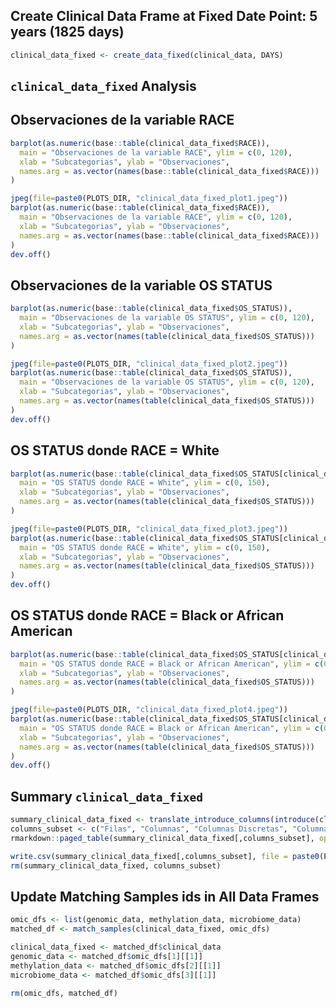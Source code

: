 ## Create Clinical Data Frame at Fixed Date Point: 5 years (1825 days)

```r
clinical_data_fixed <- create_data_fixed(clinical_data, DAYS)
```

## `clinical_data_fixed` Analysis

## Observaciones de la variable RACE

```r
barplot(as.numeric(base::table(clinical_data_fixed$RACE)),
  main = "Observaciones de la variable RACE", ylim = c(0, 120),
  xlab = "Subcategorias", ylab = "Observaciones",
  names.arg = as.vector(names(base::table(clinical_data_fixed$RACE)))
)
```

```r
jpeg(file=paste0(PLOTS_DIR, "clinical_data_fixed_plot1.jpeg"))
barplot(as.numeric(base::table(clinical_data_fixed$RACE)),
  main = "Observaciones de la variable RACE", ylim = c(0, 120),
  xlab = "Subcategorias", ylab = "Observaciones",
  names.arg = as.vector(names(base::table(clinical_data_fixed$RACE)))
)
dev.off()
```

## Observaciones de la variable OS STATUS

```r
barplot(as.numeric(base::table(clinical_data_fixed$OS_STATUS)),
  main = "Observaciones de la variable OS STATUS", ylim = c(0, 120),
  xlab = "Subcategorias", ylab = "Observaciones",
  names.arg = as.vector(names(table(clinical_data_fixed$OS_STATUS)))
)
```


```r
jpeg(file=paste0(PLOTS_DIR, "clinical_data_fixed_plot2.jpeg"))
barplot(as.numeric(base::table(clinical_data_fixed$OS_STATUS)),
  main = "Observaciones de la variable OS STATUS", ylim = c(0, 120),
  xlab = "Subcategorias", ylab = "Observaciones",
  names.arg = as.vector(names(table(clinical_data_fixed$OS_STATUS)))
)
dev.off()
```

## OS STATUS donde RACE = White

```r
barplot(as.numeric(base::table(clinical_data_fixed$OS_STATUS[clinical_data_fixed$RACE == "White"])),
  main = "OS STATUS donde RACE = White", ylim = c(0, 150),
  xlab = "Subcategorias", ylab = "Observaciones",
  names.arg = as.vector(names(table(clinical_data_fixed$OS_STATUS)))
)
```


```r
jpeg(file=paste0(PLOTS_DIR, "clinical_data_fixed_plot3.jpeg"))
barplot(as.numeric(base::table(clinical_data_fixed$OS_STATUS[clinical_data_fixed$RACE == "White"])),
  main = "OS STATUS donde RACE = White", ylim = c(0, 150),
  xlab = "Subcategorias", ylab = "Observaciones",
  names.arg = as.vector(names(table(clinical_data_fixed$OS_STATUS)))
)
dev.off()
```

## OS STATUS donde RACE = Black or African American

```r
barplot(as.numeric(base::table(clinical_data_fixed$OS_STATUS[clinical_data_fixed$RACE == "Black or African American"])),
  main = "OS STATUS donde RACE = Black or African American", ylim = c(0, 80),
  xlab = "Subcategorias", ylab = "Observaciones",
  names.arg = as.vector(names(table(clinical_data_fixed$OS_STATUS)))
)
```

```r
jpeg(file=paste0(PLOTS_DIR, "clinical_data_fixed_plot4.jpeg"))
barplot(as.numeric(base::table(clinical_data_fixed$OS_STATUS[clinical_data_fixed$RACE == "Black or African American"])),
  main = "OS STATUS donde RACE = Black or African American", ylim = c(0, 80),
  xlab = "Subcategorias", ylab = "Observaciones",
  names.arg = as.vector(names(table(clinical_data_fixed$OS_STATUS)))
)
dev.off()
```

## Summary `clinical_data_fixed`

```r
summary_clinical_data_fixed <- translate_introduce_columns(introduce(clinical_data_fixed))
columns_subset <- c("Filas", "Columnas", "Columnas Discretas", "Columnas Continuas", "NAs")
rmarkdown::paged_table(summary_clinical_data_fixed[,columns_subset], options = list(rows.print = 15, cols.print = 5))
```

```r
write.csv(summary_clinical_data_fixed[,columns_subset], file = paste0(PLOTS_DIR, "summary_clinical_data_fixed.csv"), row.names = FALSE)
rm(summary_clinical_data_fixed, columns_subset)
```

## Update Matching Samples ids in All Data Frames

```r
omic_dfs <- list(genomic_data, methylation_data, microbiome_data)
matched_df <- match_samples(clinical_data_fixed, omic_dfs)

clinical_data_fixed <- matched_df$clinical_data
genomic_data <- matched_df$omic_dfs[1][[1]]
methylation_data <- matched_df$omic_dfs[2][[1]]
microbiome_data <- matched_df$omic_dfs[3][[1]]

rm(omic_dfs, matched_df)
```